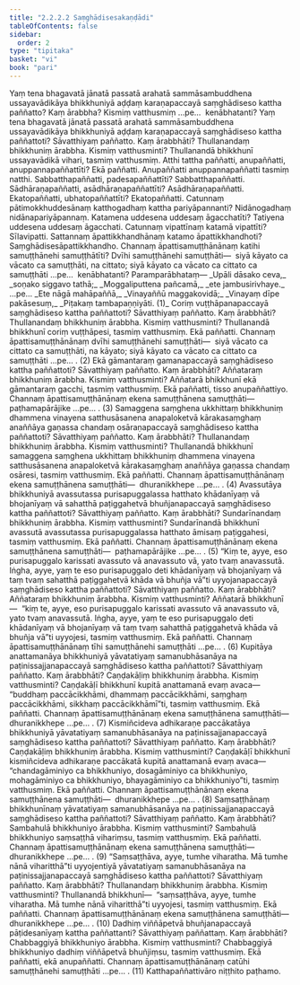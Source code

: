 ```yaml
---
title: "2.2.2.2 Saṃghādisesakaṇḍādi"
tableOfContents: false
sidebar:
  order: 2
type: "tipitaka"
basket: "vi"
book: "pari"
---
```



<DynamicBreadcrumb />

<Division number="248" book="pari">

<Paragraph number="1020" book="pari">
Yaṃ tena bhagavatā jānatā passatā arahatā sammāsambuddhena ussayavādikāya bhikkhuniyā aḍḍaṃ karaṇapaccayā saṃghādiseso kattha paññatto? Kaṃ ārabbha? Kismiṃ vatthusmiṃ …pe…  kenābhatanti?
</Paragraph>

<Paragraph number="1021" book="pari">
Yaṃ tena bhagavatā jānatā passatā arahatā sammāsambuddhena ussayavādikāya bhikkhuniyā aḍḍaṃ karaṇapaccayā saṃghādiseso kattha paññattoti? Sāvatthiyaṃ paññatto. Kaṃ ārabbhāti? Thullanandaṃ bhikkhuniṃ ārabbha. Kismiṃ vatthusminti? Thullanandā bhikkhunī ussayavādikā vihari, tasmiṃ vatthusmiṃ. Atthi tattha paññatti, anupaññatti, anuppannapaññattīti? Ekā paññatti. Anupaññatti anuppannapaññatti tasmiṃ natthi. Sabbatthapaññatti, padesapaññattīti? Sabbatthapaññatti. Sādhāraṇapaññatti, asādhāraṇapaññattīti? Asādhāraṇapaññatti. Ekatopaññatti, ubhatopaññattīti? Ekatopaññatti. Catunnaṃ pātimokkhuddesānaṃ katthogadhaṃ kattha pariyāpannanti? Nidānogadhaṃ nidānapariyāpannaṃ. Katamena uddesena uddesaṃ āgacchatīti? Tatiyena uddesena uddesaṃ āgacchati. Catunnaṃ vipattīnaṃ katamā vipattīti? Sīlavipatti. Sattannaṃ āpattikkhandhānaṃ katamo āpattikkhandhoti? Saṃghādisesāpattikkhandho. Channaṃ āpattisamuṭṭhānānaṃ katihi samuṭṭhānehi samuṭṭhātīti? Dvīhi samuṭṭhānehi samuṭṭhāti—  siyā kāyato ca vācato ca samuṭṭhāti, na cittato; siyā kāyato ca vācato ca cittato ca samuṭṭhāti …pe…  kenābhatanti? Paramparābhataṃ—
</Paragraph>

<Paragraph number="1022" type="verses" book="pari">
_Upāli dāsako ceva,_  
_soṇako siggavo tathā;_  
_Moggaliputtena pañcamā,_  
_ete jambusirivhaye._  


</Paragraph>
</Division>

<Paragraph number="1023" type="center" book="pari">
…pe…


</Paragraph>

<Paragraph number="1024" type="verses" book="pari">
_Ete nāgā mahāpaññā,_  
_Vinayaññū maggakovidā;_  
_Vinayaṃ dīpe pakāsesuṃ,_  
_Piṭakaṃ tambapaṇṇiyāti. (1)_  

</Paragraph>

<Paragraph number="1025" book="pari">
Coriṃ vuṭṭhāpanapaccayā saṃghādiseso kattha paññattoti? Sāvatthiyaṃ paññatto. Kaṃ ārabbhāti? Thullanandaṃ bhikkhuniṃ ārabbha. Kismiṃ vatthusminti? Thullanandā bhikkhunī coriṃ vuṭṭhāpesi, tasmiṃ vatthusmiṃ. Ekā paññatti. Channaṃ āpattisamuṭṭhānānaṃ dvīhi samuṭṭhānehi samuṭṭhāti—  siyā vācato ca cittato ca samuṭṭhāti, na kāyato; siyā kāyato ca vācato ca cittato ca samuṭṭhāti …pe… . (2)
</Paragraph>

<Paragraph number="1026" book="pari">
Ekā gāmantaraṃ gamanapaccayā saṃghādiseso kattha paññattoti? Sāvatthiyaṃ paññatto. Kaṃ ārabbhāti? Aññataraṃ bhikkhuniṃ ārabbha. Kismiṃ vatthusminti? Aññatarā bhikkhunī ekā gāmantaraṃ gacchi, tasmiṃ vatthusmiṃ. Ekā paññatti, tisso anupaññattiyo. Channaṃ āpattisamuṭṭhānānaṃ ekena samuṭṭhānena samuṭṭhāti—  paṭhamapārājike …pe… . (3)
</Paragraph>

<Paragraph number="1027" book="pari">
Samaggena saṃghena ukkhittaṃ bhikkhuniṃ dhammena vinayena satthusāsanena anapaloketvā kārakasaṃghaṃ anaññāya gaṇassa chandaṃ osāraṇapaccayā saṃghādiseso kattha paññattoti? Sāvatthiyaṃ paññatto. Kaṃ ārabbhāti? Thullanandaṃ bhikkhuniṃ ārabbha. Kismiṃ vatthusminti? Thullanandā bhikkhunī samaggena saṃghena ukkhittaṃ bhikkhuniṃ dhammena vinayena satthusāsanena anapaloketvā kārakasaṃghaṃ anaññāya gaṇassa chandaṃ osāresi, tasmiṃ vatthusmiṃ. Ekā paññatti. Channaṃ āpattisamuṭṭhānānaṃ ekena samuṭṭhānena samuṭṭhāti—  dhuranikkhepe …pe… . (4)
</Paragraph>

<Paragraph number="1028" book="pari">
Avassutāya bhikkhuniyā avassutassa purisapuggalassa hatthato khādanīyaṃ vā bhojanīyaṃ vā sahatthā paṭiggahetvā bhuñjanapaccayā saṃghādiseso kattha paññattoti? Sāvatthiyaṃ paññatto. Kaṃ ārabbhāti? Sundarīnandaṃ bhikkhuniṃ ārabbha. Kismiṃ vatthusminti? Sundarīnandā bhikkhunī avassutā avassutassa purisapuggalassa hatthato āmisaṃ paṭiggahesi, tasmiṃ vatthusmiṃ. Ekā paññatti. Channaṃ āpattisamuṭṭhānānaṃ ekena samuṭṭhānena samuṭṭhāti—  paṭhamapārājike …pe… . (5)
</Paragraph>

<Paragraph number="1029" book="pari">
“Kiṃ te, ayye, eso purisapuggalo karissati avassuto vā anavassuto vā, yato tvaṃ anavassutā. Iṅgha, ayye, yaṃ te eso purisapuggalo deti khādanīyaṃ vā bhojanīyaṃ vā taṃ tvaṃ sahatthā paṭiggahetvā khāda vā bhuñja vā”ti uyyojanapaccayā saṃghādiseso kattha paññattoti? Sāvatthiyaṃ paññatto. Kaṃ ārabbhāti? Aññataraṃ bhikkhuniṃ ārabbha. Kismiṃ vatthusminti? Aññatarā bhikkhunī—  “kiṃ te, ayye, eso purisapuggalo karissati avassuto vā anavassuto vā, yato tvaṃ anavassutā. Iṅgha, ayye, yaṃ te eso purisapuggalo deti khādanīyaṃ vā bhojanīyaṃ vā taṃ tvaṃ sahatthā paṭiggahetvā khāda vā bhuñja vā”ti uyyojesi, tasmiṃ vatthusmiṃ. Ekā paññatti. Channaṃ āpattisamuṭṭhānānaṃ tīhi samuṭṭhānehi samuṭṭhāti …pe… . (6)
</Paragraph>

<Paragraph number="1030" book="pari">
Kupitāya anattamanāya bhikkhuniyā yāvatatiyaṃ samanubhāsanāya na paṭinissajjanapaccayā saṃghādiseso kattha paññattoti? Sāvatthiyaṃ paññatto. Kaṃ ārabbhāti? Caṇḍakāḷiṃ bhikkhuniṃ ārabbha. Kismiṃ vatthusminti? Caṇḍakāḷī bhikkhunī kupitā anattamanā evaṃ avaca—  “buddhaṃ paccācikkhāmi, dhammaṃ paccācikkhāmi, saṃghaṃ paccācikkhāmi, sikkhaṃ paccācikkhāmī”ti, tasmiṃ vatthusmiṃ. Ekā paññatti. Channaṃ āpattisamuṭṭhānānaṃ ekena samuṭṭhānena samuṭṭhāti—  dhuranikkhepe …pe… . (7)
</Paragraph>

<Paragraph number="1031" book="pari">
Kismiñcideva adhikaraṇe paccākatāya bhikkhuniyā yāvatatiyaṃ samanubhāsanāya na paṭinissajjanapaccayā saṃghādiseso kattha paññattoti? Sāvatthiyaṃ paññatto. Kaṃ ārabbhāti? Caṇḍakāḷiṃ bhikkhuniṃ ārabbha. Kismiṃ vatthusminti? Caṇḍakāḷī bhikkhunī kismiñcideva adhikaraṇe paccākatā kupitā anattamanā evaṃ avaca—  “chandagāminiyo ca bhikkhuniyo, dosagāminiyo ca bhikkhuniyo, mohagāminiyo ca bhikkhuniyo, bhayagāminiyo ca bhikkhuniyo”ti, tasmiṃ vatthusmiṃ. Ekā paññatti. Channaṃ āpattisamuṭṭhānānaṃ ekena samuṭṭhānena samuṭṭhāti—  dhuranikkhepe …pe… . (8)
</Paragraph>

<Paragraph number="1032" book="pari">
Saṃsaṭṭhānaṃ bhikkhunīnaṃ yāvatatiyaṃ samanubhāsanāya na paṭinissajjanapaccayā saṃghādiseso kattha paññattoti? Sāvatthiyaṃ paññatto. Kaṃ ārabbhāti? Sambahulā bhikkhuniyo ārabbha. Kismiṃ vatthusminti? Sambahulā bhikkhuniyo saṃsaṭṭhā vihariṃsu, tasmiṃ vatthusmiṃ. Ekā paññatti. Channaṃ āpattisamuṭṭhānānaṃ ekena samuṭṭhānena samuṭṭhāti—  dhuranikkhepe …pe… . (9)
</Paragraph>

<Paragraph number="1033" book="pari">
“Saṃsaṭṭhāva, ayye, tumhe viharatha. Mā tumhe nānā viharitthā”ti uyyojentiyā yāvatatiyaṃ samanubhāsanāya na paṭinissajjanapaccayā saṃghādiseso kattha paññattoti? Sāvatthiyaṃ paññatto. Kaṃ ārabbhāti? Thullanandaṃ bhikkhuniṃ ārabbha. Kismiṃ vatthusminti? Thullanandā bhikkhunī—  “saṃsaṭṭhāva, ayye, tumhe viharatha. Mā tumhe nānā viharitthā”ti uyyojesi, tasmiṃ vatthusmiṃ. Ekā paññatti. Channaṃ āpattisamuṭṭhānānaṃ ekena samuṭṭhānena samuṭṭhāti—  dhuranikkhepe …pe… . (10)
</Paragraph>

<Paragraph number="1034" book="pari">
Dadhiṃ viññāpetvā bhuñjanapaccayā pāṭidesanīyaṃ kattha paññattanti? Sāvatthiyaṃ paññattaṃ. Kaṃ ārabbhāti? Chabbaggiyā bhikkhuniyo ārabbha. Kismiṃ vatthusminti? Chabbaggiyā bhikkhuniyo dadhiṃ viññāpetvā bhuñjiṃsu, tasmiṃ vatthusmiṃ. Ekā paññatti, ekā anupaññatti. Channaṃ āpattisamuṭṭhānānaṃ catūhi samuṭṭhānehi samuṭṭhāti …pe… . (11)

</Paragraph>

<Paragraph number="1035" type="center" book="pari">
Katthapaññattivāro niṭṭhito paṭhamo.
</Paragraph>